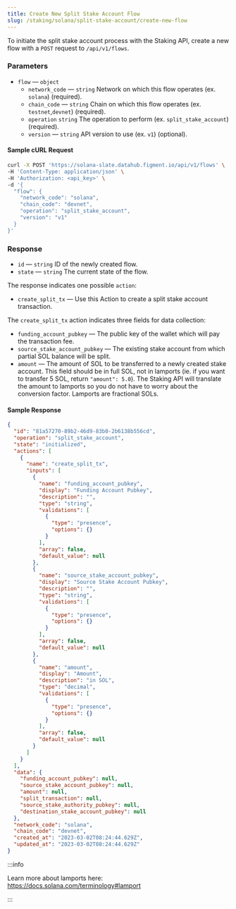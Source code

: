 ```yaml
---
title: Create New Split Stake Account Flow
slug: /staking/solana/split-stake-account/create-new-flow
---
```


To initiate the split stake account process with the Staking API, create a new flow with a `POST` request to `/api/v1/flows`.

### Parameters

- `flow` &mdash; `object`
  - `network_code` &mdash; `string` Network on which this flow operates (ex. `solana`) (required).
  - `chain_code` &mdash; `string` Chain on which this flow operates (ex. `testnet`,`devnet`) (required).
  - `operation` `string` The operation to perform (ex. `split_stake_account`) (required).
  - `version` &mdash; `string` API version to use (ex. `v1`) (optional).

#### Sample cURL Request

```bash {5-10}
curl -X POST 'https://solana-slate.datahub.figment.io/api/v1/flows' \
-H 'Content-Type: application/json' \
-H 'Authorization: <api_key>' \
-d '{
  "flow": {
    "network_code": "solana",
    "chain_code": "devnet",
    "operation": "split_stake_account",
    "version": "v1"
  }
}'
```

### Response

- `id` &mdash; `string` ID of the newly created flow.
- `state` &mdash; `string` The current state of the flow.

The response indicates one possible `action`:

- `create_split_tx` &mdash; Use this Action to create a split stake account transaction.

The `create_split_tx` action indicates three fields for data collection:

- `funding_account_pubkey` &mdash; The public key of the wallet which will pay the transaction fee.
- `source_stake_account_pubkey` &mdash; The existing stake account from which partial SOL balance will be split.
- `amount` &mdash; The amount of SOL to be transferred to a newly created stake account. This field should be in full SOL, not in lamports (ie. if you want to transfer 5 SOL, return `"amount": 5.0`). The Staking API will translate the amount to lamports so you do not have to worry about the conversion factor. Lamports are fractional SOLs.

#### Sample Response

```json {3-4,7,10,24,38}
{
  "id": "81a57270-89b2-46d9-83b0-2b6138b556cd",
  "operation": "split_stake_account",
  "state": "initialized",
  "actions": [
    {
      "name": "create_split_tx",
      "inputs": [
        {
          "name": "funding_account_pubkey",
          "display": "Funding Account Pubkey",
          "description": "",
          "type": "string",
          "validations": [
            {
              "type": "presence",
              "options": {}
            }
          ],
          "array": false,
          "default_value": null
        },
        {
          "name": "source_stake_account_pubkey",
          "display": "Source Stake Account Pubkey",
          "description": "",
          "type": "string",
          "validations": [
            {
              "type": "presence",
              "options": {}
            }
          ],
          "array": false,
          "default_value": null
        },
        {
          "name": "amount",
          "display": "Amount",
          "description": "in SOL",
          "type": "decimal",
          "validations": [
            {
              "type": "presence",
              "options": {}
            }
          ],
          "array": false,
          "default_value": null
        }
      ]
    }
  ],
  "data": {
    "funding_account_pubkey": null,
    "source_stake_account_pubkey": null,
    "amount": null,
    "split_transaction": null,
    "source_stake_authority_pubkey": null,
    "destination_stake_account_pubkey": null
  },
  "network_code": "solana",
  "chain_code": "devnet",
  "created_at": "2023-03-02T08:24:44.629Z",
  "updated_at": "2023-03-02T08:24:44.629Z"
}
```

:::info

Learn more about lamports here: https://docs.solana.com/terminology#lamport

:::
